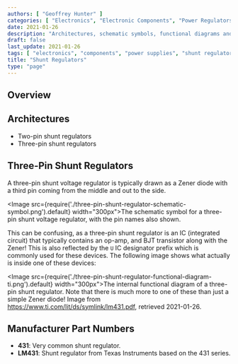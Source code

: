 ```yaml
---
authors: [ "Geoffrey Hunter" ]
categories: [ "Electronics", "Electronic Components", "Power Regulators" ]
date: 2021-01-26
description: "Architectures, schematic symbols, functional diagrams and more info on 2 and 3-pin shunt voltage regulators."
draft: false
last_update: 2021-01-26
tags: [ "electronics", "components", "power supplies", "shunt regulators", "Zeners", "Zener diodes", "voltage references" ]
title: "Shunt Regulators"
type: "page"
---
```


## Overview


## Architectures

* Two-pin shunt regulators
* Three-pin shunt regulators

## Three-Pin Shunt Regulators

A three-pin shunt voltage regulator is typically drawn as a Zener diode with a third pin coming from the middle and out to the side. 

<Image src={require('./three-pin-shunt-regulator-schematic-symbol.png').default} width="300px">The schematic symbol for a three-pin shunt voltage regulator, with the pin names also shown.</Image>

This can be confusing, as a three-pin shunt regulator is an IC (integrated circuit) that typically contains an op-amp, and BJT transistor along with the Zener! This is also reflected by the `U` IC designator prefix which is commonly used for these devices. The following image shows what actually is inside one of these devices:

<Image src={require('./three-pin-shunt-regulator-functional-diagram-ti.png').default} width="300px">The internal functional diagram of a three-pin shunt regulator. Note that there is much more to one of these than just a simple Zener diode! Image from https://www.ti.com/lit/ds/symlink/lm431.pdf, retrieved 2021-01-26.</Image>


## Manufacturer Part Numbers

* **431**: Very common shunt regulator.
* **LM431**: Shunt regulator from Texas Instruments based on the 431 series.
